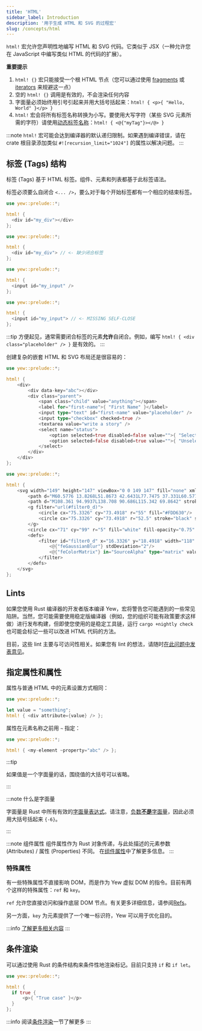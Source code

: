 ```yaml
---
title: 'HTML'
sidebar_label: Introduction
description: '用于生成 HTML 和 SVG 的过程宏'
slug: /concepts/html
---
```



`html!` 宏允许您声明性地编写 HTML 和 SVG 代码。它类似于 JSX（一种允许您在 JavaScript 中编写类似 HTML 的代码的扩展）。

**重要提示**

1. `html! {}` 宏只能接受一个根 HTML 节点（您可以通过使用 [fragments](./fragments.mdx) 或 [iterators](./../html/lists.mdx) 来规避这一点）
2. 空的 `html! {}` 调用是有效的，不会渲染任何内容
3. 字面量必须始终用引号引起来并用大括号括起来：`html! { <p>{ "Hello, World" }</p> }`
4. `html!` 宏会将所有标签名称转换为小写。要使用大写字符（某些 SVG 元素所需的字符）请使用[动态标签名称](concepts/html/elements.mdx#dynamic-tag-names)：`html! { <@{"myTag"}></@> }`

:::note
`html!` 宏可能会达到编译器的默认递归限制。如果遇到编译错误，请在 crate 根目录添加类似 `#![recursion_limit="1024"]` 的属性以解决问题。
:::

## 标签 (Tags) 结构

标签 (Tags) 基于 HTML 标签。组件、元素和列表都基于此标签语法。

标签必须要么自闭合 `<... />`，要么对于每个开始标签都有一个相应的结束标签。

<Tabs>
  <TabItem value="Open - Close" label="Open - Close" default>

```rust
use yew::prelude::*;

html! {
  <div id="my_div"></div>
};
```

  </TabItem>
  <TabItem value="Invalid" label="Invalid">

```rust ,compile_fail
use yew::prelude::*;

html! {
  <div id="my_div"> // <- 缺少闭合标签
};
```

  </TabItem>
</Tabs>

<Tabs>
  <TabItem value="Self-closing" label="Self-closing">

```rust
use yew::prelude::*;

html! {
  <input id="my_input" />
};
```

  </TabItem>
  <TabItem value="Invalid" label="Invalid">

```rust ,compile_fail
use yew::prelude::*;

html! {
  <input id="my_input"> // <- MISSING SELF-CLOSE
};
```

  </TabItem>
</Tabs>

:::tip
方便起见，通常需要闭合标签的元素**允许**自闭合。例如，编写 `html! { <div class="placeholder" /> }` 是有效的。
:::

创建复杂的嵌套 HTML 和 SVG 布局还是很容易的：

<Tabs>
  <TabItem value="HTML" label="HTML">

```rust
use yew::prelude::*;

html! {
    <div>
        <div data-key="abc"></div>
        <div class="parent">
            <span class="child" value="anything"></span>
            <label for="first-name">{ "First Name" }</label>
            <input type="text" id="first-name" value="placeholder" />
            <input type="checkbox" checked=true />
            <textarea value="write a story" />
            <select name="status">
                <option selected=true disabled=false value="">{ "Selected" }</option>
                <option selected=false disabled=true value="">{ "Unselected" }</option>
            </select>
        </div>
    </div>
};
```

  </TabItem>
  <TabItem value="SVG" label="SVG">

```rust
use yew::prelude::*;

html! {
    <svg width="149" height="147" viewBox="0 0 149 147" fill="none" xmlns="http://www.w3.org/2000/svg">
        <path d="M60.5776 13.8268L51.8673 42.6431L77.7475 37.331L60.5776 13.8268Z" fill="#DEB819"/>
        <path d="M108.361 94.9937L138.708 90.686L115.342 69.8642" stroke="black" stroke-width="4" stroke-linecap="round" stroke-linejoin="round"/>
        <g filter="url(#filter0_d)">
            <circle cx="75.3326" cy="73.4918" r="55" fill="#FDD630"/>
            <circle cx="75.3326" cy="73.4918" r="52.5" stroke="black" stroke-width="5"/>
        </g>
        <circle cx="71" cy="99" r="5" fill="white" fill-opacity="0.75" stroke="black" stroke-width="3"/>
        <defs>
            <filter id="filter0_d" x="16.3326" y="18.4918" width="118" height="118" filterUnits="userSpaceOnUse" color-interpolation-filters="sRGB">
                <@{"feGaussianBlur"} stdDeviation="2"/>
                <@{"feColorMatrix"} in="SourceAlpha" type="matrix" values="0 0 0 0 0 0 0 0 0 0 0 0 0 0 0 0 0 0 127 0"/>
            </filter>
        </defs>
    </svg>
};
```

  </TabItem>
</Tabs>

## Lints

如果您使用 Rust 编译器的开发者版本编译 Yew，宏将警告您可能遇到的一些常见陷阱。当然，您可能需要使用稳定版编译器（例如，您的组织可能有政策要求这样做）进行发布构建，但即使您使用的是稳定工具链，运行 `cargo +nightly check` 也可能会标记一些可以改进 HTML 代码的方法。

目前，这些 lint 主要与可访问性相关。如果您有 lint 的想法，请随时[在此问题中发表意见](https://github.com/yewstack/yew/issues/1334)。

## 指定属性和属性

属性与普通 HTML 中的元素设置方式相同：

```rust
use yew::prelude::*;

let value = "something";
html! { <div attribute={value} /> };
```

属性在元素名称之前用 `~` 指定：

```rust
use yew::prelude::*;

html! { <my-element ~property="abc" /> };
```

:::tip

如果值是一个字面量的话，围绕值的大括号可以省略。

:::

:::note 什么是字面量

字面量是 Rust 中所有有效的[字面量表达式](https://doc.rust-lang.org/reference/expressions/literal-expr.html)。请注意，[负数**不是**字面量](https://users.rust-lang.org/t/why-are-negative-value-literals-expressions/43333)，因此必须用大括号括起来 `{-6}`。

:::

:::note 组件属性
组件属性作为 Rust 对象传递，与此处描述的元素参数 (Attributes) / 属性 (Properties) 不同。
在[组件属性](../function-components/properties.mdx)中了解更多信息。
:::

### 特殊属性

有一些特殊属性不直接影响 DOM，而是作为 Yew 虚拟 DOM 的指令。目前有两个这样的特殊属性：`ref` 和 `key`。

`ref` 允许您直接访问和操作底层 DOM 节点。有关更多详细信息，请参阅[Refs](../function-components/node-refs.mdx)。

另一方面，`key` 为元素提供了一个唯一标识符，Yew 可以用于优化目的。

:::info
[了解更多相关内容](./html/lists)
:::

## 条件渲染


可以通过使用 Rust 的条件结构来条件性地渲染标记。目前只支持 `if` 和 `if let`。

```rust
use yew::prelude::*;

html! {
  if true {
      <p>{ "True case" }</p>
  }
};
```

:::info
阅读[条件渲染](./conditional-rendering.mdx)一节了解更多
:::

